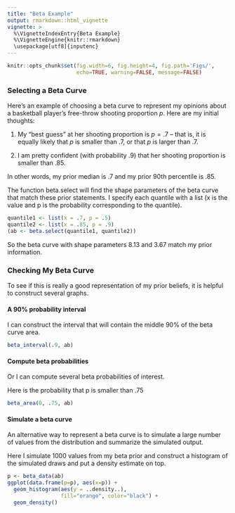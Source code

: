 ```yaml
---
title: "Beta Example"
output: rmarkdown::html_vignette
vignette: >
  %\VignetteIndexEntry{Beta Example}
  %\VignetteEngine{knitr::rmarkdown}
  \usepackage[utf8]{inputenc}
---
```


```r
knitr::opts_chunk$set(fig.width=6, fig.height=4, fig.path='Figs/',
                      echo=TRUE, warning=FALSE, message=FALSE)
```

### Selecting a Beta Curve

Here's an example of choosing a beta curve to represent my opinions about a basketball player's free-throw shooting proportion $p$.  Here are my initial thoughts:

1.  My "best guess" at her shooting proportion is $p = .7$ -- that is, it is equally likely that $p$ is smaller than .7, or that $p$ is larger than .7.

2.  I am pretty confident (with probability .9) that her shooting proportion is smaller than .85.

In other words, my prior median is .7 and my prior 90th percentile is .85.

The function beta.select will find the shape parameters of the beta curve that match these prior statements.  I specify each quantile with a list (x is the value and p is the probability corresponding to the quantile).

```r
quantile1 <- list(x = .7, p = .5)
quantile2 <- list(x = .85, p = .9)
(ab <- beta.select(quantile1, quantile2))
```

So the beta curve with shape parameters 8.13 and 3.67 match my prior information.

### Checking My Beta Curve

To see if this is really a good representation of my prior beliefs, it is helpful to construct several graphs.

#### A 90% probability interval

I can construct the interval that will contain the middle 90% of the beta curve area.

```r
beta_interval(.9, ab)
```

#### Compute beta probabilities

Or I can compute several beta probabilities of interest.

Here is the probability that p is smaller than .75

```r
beta_area(0, .75, ab)
```

#### Simulate a beta curve

An alternative way to represent a beta curve is to simulate a large number of values from the distribution and summarize the simulated output.

Here I simulate 1000 values from my beta prior and construct a histogram of the simulated draws and put a density estimate on top.

```r
p <- beta_data(ab)
ggplot(data.frame(p=p), aes(x=p)) +
  geom_histogram(aes(y = ..density..), 
                 fill="orange", color="black") + 
  geom_density()
```

